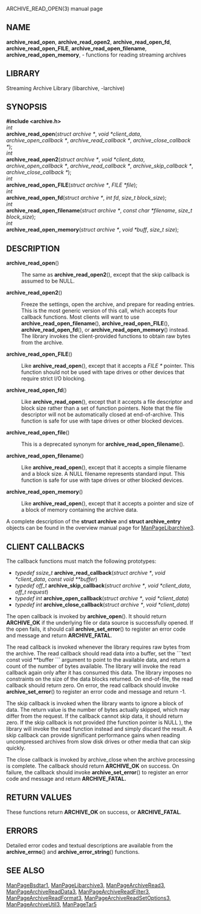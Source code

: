 ARCHIVE_READ_OPEN(3) manual page 
== NAME == 
'''archive_read_open''', 
'''archive_read_open2''', 
'''archive_read_open_fd''', 
'''archive_read_open_FILE''', 
'''archive_read_open_filename''', 
'''archive_read_open_memory''', 
- functions for reading streaming archives 
== LIBRARY == 
Streaming Archive Library (libarchive, -larchive) 
== SYNOPSIS == 
'''<nowiki>#include <archive.h></nowiki>''' 
<br> 
''int'' 
<br> 
'''archive_read_open'''(''struct archive *'', ''void *client_data'', ''archive_open_callback *'', ''archive_read_callback *'', ''archive_close_callback *''); 
<br> 
''int'' 
<br> 
'''archive_read_open2'''(''struct archive *'', ''void *client_data'', ''archive_open_callback *'', ''archive_read_callback *'', ''archive_skip_callback *'', ''archive_close_callback *''); 
<br> 
''int'' 
<br> 
'''archive_read_open_FILE'''(''struct archive *'', ''FILE *file''); 
<br> 
''int'' 
<br> 
'''archive_read_open_fd'''(''struct archive *'', ''int fd'', ''size_t block_size''); 
<br> 
''int'' 
<br> 
'''archive_read_open_filename'''(''struct archive *'', ''const char *filename'', ''size_t block_size''); 
<br> 
''int'' 
<br> 
'''archive_read_open_memory'''(''struct archive *'', ''void *buff'', ''size_t size''); 
== DESCRIPTION == 
<dl> 
<dt>'''archive_read_open'''()</dt><dd> 
The same as 
'''archive_read_open2'''(), 
except that the skip callback is assumed to be 
NULL. 
</dd><dt>'''archive_read_open2'''()</dt><dd> 
Freeze the settings, open the archive, and prepare for reading entries. 
This is the most generic version of this call, which accepts 
four callback functions. 
Most clients will want to use 
'''archive_read_open_filename'''(), 
'''archive_read_open_FILE'''(), 
'''archive_read_open_fd'''(), 
or 
'''archive_read_open_memory'''() 
instead. 
The library invokes the client-provided functions to obtain 
raw bytes from the archive. 
</dd><dt>'''archive_read_open_FILE'''()</dt><dd> 
Like 
'''archive_read_open'''(), 
except that it accepts a 
''FILE *'' 
pointer. 
This function should not be used with tape drives or other devices 
that require strict I/O blocking. 
</dd><dt>'''archive_read_open_fd'''()</dt><dd> 
Like 
'''archive_read_open'''(), 
except that it accepts a file descriptor and block size rather than 
a set of function pointers. 
Note that the file descriptor will not be automatically closed at 
end-of-archive. 
This function is safe for use with tape drives or other blocked devices. 
</dd><dt>'''archive_read_open_file'''()</dt><dd> 
This is a deprecated synonym for 
'''archive_read_open_filename'''(). 
</dd><dt>'''archive_read_open_filename'''()</dt><dd> 
Like 
'''archive_read_open'''(), 
except that it accepts a simple filename and a block size. 
A NULL filename represents standard input. 
This function is safe for use with tape drives or other blocked devices. 
</dd><dt>'''archive_read_open_memory'''()</dt><dd> 
Like 
'''archive_read_open'''(), 
except that it accepts a pointer and size of a block of 
memory containing the archive data. 
</dd></dl> 

A complete description of the 
'''struct archive''' 
and 
'''struct archive_entry''' 
objects can be found in the overview manual page for 
[[ManPageLibarchive3]]. 
== CLIENT CALLBACKS == 
The callback functions must match the following prototypes: 
<ul> 
<li> 
''typedef ssize_t'' 
'''archive_read_callback'''(''struct archive *'', ''void *client_data'', ''const void **buffer'') 
</li><li> 
''typedef off_t'' 
'''archive_skip_callback'''(''struct archive *'', ''void *client_data'', ''off_t request'') 
</li><li> 
''typedef int'' 
'''archive_open_callback'''(''struct archive *'', ''void *client_data'') 
</li><li> 
''typedef int'' 
'''archive_close_callback'''(''struct archive *'', ''void *client_data'') 
</li></ul> 

The open callback is invoked by 
'''archive_open'''(). 
It should return 
'''ARCHIVE_OK''' 
if the underlying file or data source is successfully 
opened. 
If the open fails, it should call 
'''archive_set_error'''() 
to register an error code and message and return 
'''ARCHIVE_FATAL'''. 

The read callback is invoked whenever the library 
requires raw bytes from the archive. 
The read callback should read data into a buffer, 
set the 
```text 
const void **buffer 
``` 
argument to point to the available data, and 
return a count of the number of bytes available. 
The library will invoke the read callback again 
only after it has consumed this data. 
The library imposes no constraints on the size 
of the data blocks returned. 
On end-of-file, the read callback should 
return zero. 
On error, the read callback should invoke 
'''archive_set_error'''() 
to register an error code and message and 
return -1. 

The skip callback is invoked when the 
library wants to ignore a block of data. 
The return value is the number of bytes actually 
skipped, which may differ from the request. 
If the callback cannot skip data, it should return 
zero. 
If the skip callback is not provided (the 
function pointer is 
NULL ), 
the library will invoke the read function 
instead and simply discard the result. 
A skip callback can provide significant 
performance gains when reading uncompressed 
archives from slow disk drives or other media 
that can skip quickly. 

The close callback is invoked by archive_close when 
the archive processing is complete. 
The callback should return 
'''ARCHIVE_OK''' 
on success. 
On failure, the callback should invoke 
'''archive_set_error'''() 
to register an error code and message and 
return 
'''ARCHIVE_FATAL.''' 
== RETURN VALUES == 
These functions return 
'''ARCHIVE_OK''' 
on success, or 
'''ARCHIVE_FATAL'''. 
== ERRORS == 
Detailed error codes and textual descriptions are available from the 
'''archive_errno'''() 
and 
'''archive_error_string'''() 
functions. 
== SEE ALSO == 
[[ManPageBsdtar1]], 
[[ManPageLibarchive3]], 
[[ManPageArchiveRead3]], 
[[ManPageArchiveReadData3]], 
[[ManPageArchiveReadFilter3]], 
[[ManPageArchiveReadFormat3]], 
[[ManPageArchiveReadSetOptions3]], 
[[ManPageArchiveUtil3]], 
[[ManPageTar5]] 
